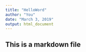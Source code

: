 ```yaml
---
title: "HelloWord"
author: "You"
date: "March 3, 2019"
output: html_document
---
```


## This is a markdown file
